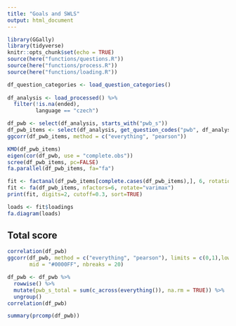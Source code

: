 ```yaml
---
title: "Goals and SWLS"
output: html_document
---
```


```r
library(GGally)
library(tidyverse)
knitr::opts_chunk$set(echo = TRUE)
source(here("functions/questions.R"))
source(here("functions/process.R"))
source(here("functions/loading.R"))
```

```r
df_question_categories <- load_question_categories()
  
df_analysis <- load_processed() %>%
  filter(!is.na(ended),
         language == "czech")
```

```r
df_pwb <- select(df_analysis, starts_with("pwb_s"))
df_pwb_items <- select(df_analysis, get_question_codes("pwb", df_analysis))
ggcorr(df_pwb_items, method = c("everything", "pearson")) 
```

```r
KMO(df_pwb_items)
eigen(cor(df_pwb, use = "complete.obs"))
scree(df_pwb_items, pc=FALSE)
fa.parallel(df_pwb_items, fa="fa")
```

```r
fit <- factanal(df_pwb_items[complete.cases(df_pwb_items),], 6, rotation="promax")
fit <- fa(df_pwb_items, nfactors=6, rotate="varimax")
print(fit, digits=2, cutoff=0.3, sort=TRUE)
```

```r
loads <- fit$loadings
fa.diagram(loads)
```

## Total score

```r
correlation(df_pwb)
ggcorr(df_pwb, method = c("everything", "pearson"), limits = c(0,1),low = "#000000",
       mid = "#0000FF", nbreaks = 20)
```

```r
df_pwb <- df_pwb %>%
  rowwise() %>%
  mutate(pwb_s_total = sum(c_across(everything()), na.rm = TRUE)) %>%
  ungroup()
correlation(df_pwb)
```

```r
summary(prcomp(df_pwb))
```